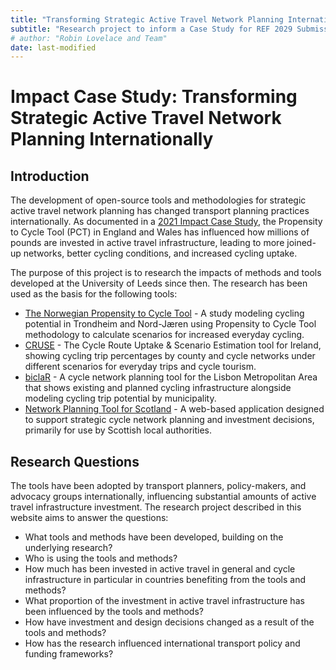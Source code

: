 ```yaml
---
title: "Transforming Strategic Active Travel Network Planning Internationally"
subtitle: "Research project to inform a Case Study for REF 2029 Submission"
# author: "Robin Lovelace and Team"
date: last-modified
---
```


# Impact Case Study: Transforming Strategic Active Travel Network Planning Internationally

## Introduction

The development of open-source tools and methodologies for strategic active travel network planning has changed transport planning practices internationally.
As documented in a [2021 Impact Case Study](https://results2021.ref.ac.uk/impact/847d1191-7f25-46ba-a399-b481125edc8f?page=1), the Propensity to Cycle Tool (PCT) in England and Wales has influenced how millions of pounds are invested in active travel infrastructure, leading to more joined-up networks, better cycling conditions, and increased cycling uptake.

The purpose of this project is to research the impacts of methods and tools developed at the University of Leeds since then.
The research has been used as the basis for the following tools: 

- [The Norwegian Propensity to Cycle Tool](https://norceresearch.brage.unit.no/norceresearch-xmlui/handle/11250/2994058) - A study modeling cycling potential in Trondheim and Nord-Jæren using Propensity to Cycle Tool methodology to calculate scenarios for increased everyday cycling.
- [CRUSE](https://www.cruse.bike/) - The Cycle Route Uptake & Scenario Estimation tool for Ireland, showing cycling trip percentages by county and cycle networks under different scenarios for everyday trips and cycle tourism.
- [biclaR](https://biclar.tmlmobilidade.pt/index/) - A cycle network planning tool for the Lisbon Metropolitan Area that shows existing and planned cycling infrastructure alongside modeling cycling trip potential by municipality.
- [Network Planning Tool for Scotland](https://www.npt.scot/#/) - A web-based application designed to support strategic cycle network planning and investment decisions, primarily for use by Scottish local authorities.

## Research Questions

The tools have been adopted by transport planners, policy-makers, and advocacy groups internationally, influencing substantial amounts of active travel infrastructure investment.
The research project described in this website aims to answer the questions:

- What tools and methods have been developed, building on the underlying research?
- Who is using the tools and methods?
- How much has been invested in active travel in general and cycle infrastructure in particular in countries benefiting from the tools and methods?
- What proportion of the investment in active travel infrastructure has been influenced by the tools and methods?
- How have investment and design decisions changed as a result of the tools and methods?
- How has the research influenced international transport policy and funding frameworks?
